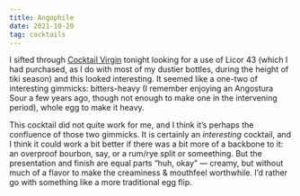 ```yaml
---
title: Angophile
date: 2021-10-20
tag: cocktails
---
```


I sifted through [Cocktail Virgin](http://cocktailvirgin.blogspot.com/2015/12/angophile.html) tonight looking for a use of Licor 43 (which I had purchased, as I do with most of my dustier bottles, during the height of tiki season) and this looked interesting. It seemed like a one-two of interesting gimmicks: bitters-heavy (I remember enjoying an Angostura Sour a few years ago, though not enough to make one in the intervening period), whole egg to make it heavy. 

This cocktail did not quite work for me, and I think it’s perhaps the confluence of those two gimmicks. It is certainly an _interesting_ cocktail, and I think it could work a bit better if there was a bit more of a backbone to it: an overproof bourbon, say, or a rum/rye split or someething. But the presentation and finish are equal parts “huh, okay” — creamy, but without much of a flavor to make the creaminess & mouthfeel worthwhile. I’d rather go with something like a more traditional egg flip.
        